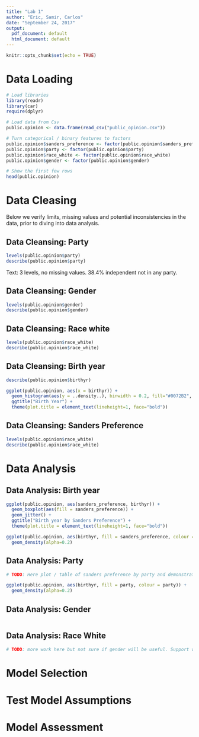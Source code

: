 ---
title: "Lab 1"
author: "Eric, Samir, Carlos"
date: "September 24, 2017"
output:
  pdf_document: default
  html_document: default
---

```{r setup, include=FALSE}
knitr::opts_chunk$set(echo = TRUE)
```

# Data Loading


```{r}

# Load libraries
library(readr)
library(car)
require(dplyr)

# Load data from Csv
public.opinion <- data.frame(read_csv("public_opinion.csv"))

# Turn categorical / binary features to factors
public.opinion$sanders_preference <- factor(public.opinion$sanders_preference)
public.opinion$party <- factor(public.opinion$party)
public.opinion$race_white <- factor(public.opinion$race_white)
public.opinion$gender <- factor(public.opinion$gender)

# Show the first few rows
head(public.opinion)


```


# Data Cleasing

Below we verify limits, missing values and potential inconsistencies in the data, prior to diving into data analysis.

## Data Cleansing: Party

```{r}

levels(public.opinion$party)
describe(public.opinion$party)
```

Text: 3 levels, no missing values. 38.4% independent not in any party. 

## Data Cleansing: Gender


```{r}

levels(public.opinion$gender)
describe(public.opinion$gender)
```

## Data Cleansing: Race white

```{r}

levels(public.opinion$race_white)
describe(public.opinion$race_white)
```

## Data Cleansing: Birth year

```{r}

describe(public.opinion$birthyr)

ggplot(public.opinion, aes(x = birthyr)) +
  geom_histogram(aes(y = ..density..), binwidth = 0.2, fill="#0072B2", colour="black") +
  ggtitle("Birth Year") + 
  theme(plot.title = element_text(lineheight=1, face="bold"))
```

## Data Cleansing: Sanders Preference

```{r}

levels(public.opinion$race_white)
describe(public.opinion$race_white)
```

# Data Analysis

## Data Analysis: Birth year

```{r}

ggplot(public.opinion, aes(sanders_preference, birthyr)) +
  geom_boxplot(aes(fill = sanders_preference)) + 
  geom_jitter() +
  ggtitle("Birth year by Sanders Preference") + 
  theme(plot.title = element_text(lineheight=1, face="bold")) 


```


```{r}

ggplot(public.opinion, aes(birthyr, fill = sanders_preference, colour = sanders_preference)) +
  geom_density(alpha=0.2)

```

## Data Analysis: Party

```{r}

# TODO: Here plot / table of sanders preference by party and demonstrate any interesting points


```

```{r}
ggplot(public.opinion, aes(birthyr, fill = party, colour = party)) +
  geom_density(alpha=0.2)

```

## Data Analysis: Gender

```{r}

```
## Data Analysis: Race White


```{r}

# TODO: more work here but not sure if gender will be useful. Support with data if it wont.
```


# Model Selection

# Test Model Assumptions

# Model Assessment
